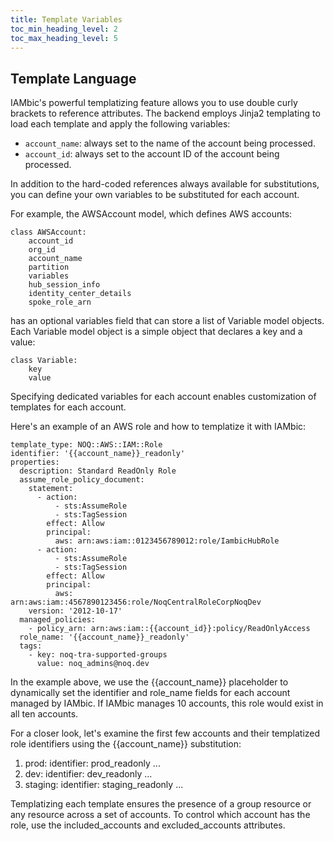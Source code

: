 ```yaml
---
title: Template Variables
toc_min_heading_level: 2
toc_max_heading_level: 5
---
```


Template Language
-----------------

IAMbic's powerful templatizing feature allows you to use double curly brackets to 
reference attributes. The backend employs Jinja2 templating to load each template 
and apply the following variables:

* `account_name`: always set to the name of the account being processed.
* `account_id`: always set to the account ID of the account being processed.

In addition to the hard-coded references always available for substitutions, you 
can define your own variables to be substituted for each account.

For example, the AWSAccount model, which defines AWS accounts:

```
class AWSAccount:
    account_id
    org_id
    account_name
    partition
    variables
    hub_session_info
    identity_center_details
    spoke_role_arn
```

has an optional variables field that can store a list of Variable model objects. Each Variable 
model object is a simple object that declares a key and a value:

```
class Variable:
    key
    value
```

Specifying dedicated variables for each account enables customization of templates for each account.

Here's an example of an AWS role and how to templatize it with IAMbic:

```
template_type: NOQ::AWS::IAM::Role
identifier: '{{account_name}}_readonly'
properties:
  description: Standard ReadOnly Role
  assume_role_policy_document:
    statement:
      - action:
          - sts:AssumeRole
          - sts:TagSession
        effect: Allow
        principal:
          aws: arn:aws:iam::0123456789012:role/IambicHubRole
      - action:
          - sts:AssumeRole
          - sts:TagSession
        effect: Allow
        principal:
          aws: arn:aws:iam::4567890123456:role/NoqCentralRoleCorpNoqDev
    version: '2012-10-17'
  managed_policies:
    - policy_arn: arn:aws:iam::{{account_id}}:policy/ReadOnlyAccess
  role_name: '{{account_name}}_readonly'
  tags:
    - key: noq-tra-supported-groups
      value: noq_admins@noq.dev

```

In the example above, we use the {{account_name}} placeholder to dynamically set the identifier and role_name 
fields for each account managed by IAMbic. If IAMbic manages 10 accounts, this role would exist in all ten accounts.

For a closer look, let's examine the first few accounts and their templatized role identifiers using the {{account_name}} substitution:

1. prod:
    identifier: prod_readonly
    ...
2. dev:
    identifier: dev_readonly
    ...
3. staging:
    identifier: staging_readonly
    ...

Templatizing each template ensures the presence of a group resource or any resource across a set of accounts. 
To control which account has the role, use the included_accounts and excluded_accounts attributes.